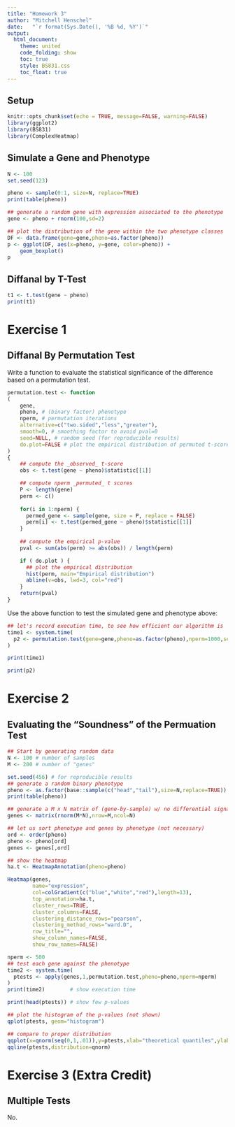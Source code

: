 ```yaml
---
title: "Homework 3"
author: "Mitchell Henschel"
date:   "`r format(Sys.Date(), '%B %d, %Y')`"
output:
  html_document:
    theme: united
    code_folding: show
    toc: true
    style: BS831.css 
    toc_float: true
---
```


## Setup
```r
knitr::opts_chunk$set(echo = TRUE, message=FALSE, warning=FALSE)
library(ggplot2)
library(BS831)
library(ComplexHeatmap)
```

## Simulate a Gene and  Phenotype
```r
N <- 100
set.seed(123)

pheno <- sample(0:1, size=N, replace=TRUE)
print(table(pheno))
```

```r
## generate a random gene with expression associated to the phenotype
gene <- pheno + rnorm(100,sd=2)

## plot the distribution of the gene within the two phenotype classes
DF <- data.frame(gene=gene,pheno=as.factor(pheno))
p <- ggplot(DF, aes(x=pheno, y=gene, color=pheno)) +
    geom_boxplot()
p
```

## Diffanal by T-Test
```r
t1 <- t.test(gene ~ pheno)
print(t1)
```

# Exercise 1
## Diffanal By Permutation Test
Write a function to evaluate the statistical significance of the difference based on a permutation test.
```r
permutation.test <- function
(
    gene, 
    pheno, # (binary factor) phenotype
    nperm, # permutation iterations
    alternative=c("two.sided","less","greater"),
    smooth=0, # smoothing factor to avoid pval=0
    seed=NULL, # random seed (for reproducible results)
    do.plot=FALSE # plot the empirical distribution of permuted t-scores
)
{
    ## compute the _observed_ t-score
    obs <- t.test(gene ~ pheno)$statistic[[1]]

    ## compute nperm _permuted_ t scores
    P <- length(gene)
    perm <- c()
    
    for(i in 1:nperm) {
      permed_gene <- sample(gene, size = P, replace = FALSE)
      perm[i] <- t.test(permed_gene ~ pheno)$statistic[[1]]
    }
    
    ## compute the empirical p-value
    pval <- sum(abs(perm) >= abs(obs)) / length(perm)

    if ( do.plot ) {
      ## plot the empirical distribution
      hist(perm, main="Empirical distribution")
      abline(v=obs, lwd=3, col="red")
    }
    return(pval)
}
```

Use the above function to test the simulated gene and phenotype above:
```r
## let's record execution time, to see how efficient our algorithm is
time1 <- system.time(
  p2 <- permutation.test(gene=gene,pheno=as.factor(pheno),nperm=1000,seed=123,do.plot=TRUE)
)
```

```r
print(time1)
```

```r
print(p2)
```

# Exercise 2
## Evaluating the "Soundness" of the Permuation Test
```r
## Start by generating random data
N <- 100 # number of samples
M <- 200 # number of "genes"

set.seed(456) # for reproducible results
## generate a random binary phenotype
pheno <- as.factor(base::sample(c("head","tail"),size=N,replace=TRUE))
print(table(pheno))
```

```r
## generate a M x N matrix of (gene-by-sample) w/ no differential signal
genes <- matrix(rnorm(M*N),nrow=M,ncol=N)

## let us sort phenotype and genes by phenotype (not necessary)
ord <- order(pheno)
pheno <- pheno[ord]
genes <- genes[,ord]
```

```r
## show the heatmap
ha.t <- HeatmapAnnotation(pheno=pheno)

Heatmap(genes,
        name="expression", 
        col=colGradient(c("blue","white","red"),length=13),
        top_annotation=ha.t, 
        cluster_rows=TRUE,
        cluster_columns=FALSE,
        clustering_distance_rows="pearson",
        clustering_method_rows="ward.D",    
        row_title="",
        show_column_names=FALSE,
        show_row_names=FALSE)
```

```r
nperm <- 500
## test each gene against the phenotype
time2 <- system.time(
  ptests <- apply(genes,1,permutation.test,pheno=pheno,nperm=nperm)
)
print(time2)        # show execution time
```

```r
print(head(ptests)) # show few p-values
```

```r
## plot the histogram of the p-values (not shown)
qplot(ptests, geom="histogram")
```

```r
## compare to proper distribution
qqplot(x=qnorm(seq(0,1,.01)),y=ptests,xlab="theoretical quantiles",ylab="observed quantiles")
qqline(ptests,distribution=qnorm)
```

# Exercise 3 (Extra Credit)
## Multiple Tests
No.